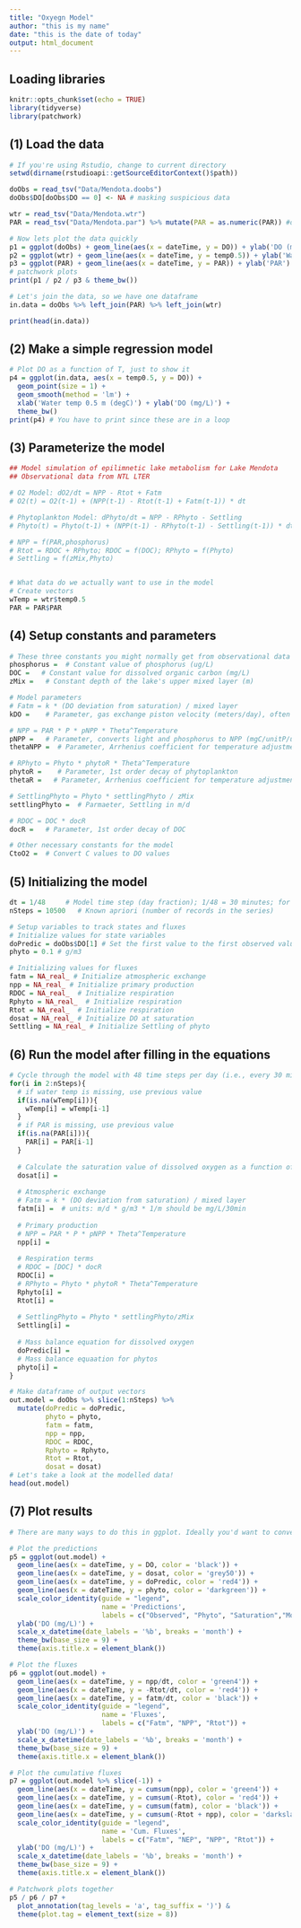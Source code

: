 ```yaml
---
title: "Oxyegn Model"
author: "this is my name"
date: "this is the date of today"
output: html_document
---
```




## Loading libraries
```r
knitr::opts_chunk$set(echo = TRUE)
library(tidyverse)
library(patchwork)
```



## (1) Load the data
```r

# If you're using Rstudio, change to current directory
setwd(dirname(rstudioapi::getSourceEditorContext()$path))

doObs = read_tsv("Data/Mendota.doobs")
doObs$DO[doObs$DO == 0] <- NA # masking suspicious data

wtr = read_tsv("Data/Mendota.wtr")
PAR = read_tsv("Data/Mendota.par") %>% mutate(PAR = as.numeric(PAR)) #dataset has non-numeric characters

# Now lets plot the data quickly
p1 = ggplot(doObs) + geom_line(aes(x = dateTime, y = DO)) + ylab('DO (mg/L)')
p2 = ggplot(wtr) + geom_line(aes(x = dateTime, y = temp0.5)) + ylab('Water temp 0.5 m (degC)')
p3 = ggplot(PAR) + geom_line(aes(x = dateTime, y = PAR)) + ylab('PAR')
# patchwork plots
print(p1 / p2 / p3 & theme_bw())

# Let's join the data, so we have one dataframe
in.data = doObs %>% left_join(PAR) %>% left_join(wtr)

print(head(in.data))
```

## (2) Make a simple regression model
```r
# Plot DO as a function of T, just to show it
p4 = ggplot(in.data, aes(x = temp0.5, y = DO)) + 
  geom_point(size = 1) +
  geom_smooth(method = 'lm') + 
  xlab('Water temp 0.5 m (degC)') + ylab('DO (mg/L)') +
  theme_bw()
print(p4) # You have to print since these are in a loop 

```



## (3) Parameterize the model
```r
## Model simulation of epilimnetic lake metabolism for Lake Mendota
## Observational data from NTL LTER

# O2 Model: dO2/dt = NPP - Rtot + Fatm
# O2(t) = O2(t-1) + (NPP(t-1) - Rtot(t-1) + Fatm(t-1)) * dt

# Phytoplankton Model: dPhyto/dt = NPP - RPhyto - Settling
# Phyto(t) = Phyto(t-1) + (NPP(t-1) - RPhyto(t-1) - Settling(t-1)) * dt

# NPP = f(PAR,phosphorus)
# Rtot = RDOC + RPhyto; RDOC = f(DOC); RPhyto = f(Phyto)
# Settling = f(zMix,Phyto)


# What data do we actually want to use in the model
# Create vectors
wTemp = wtr$temp0.5
PAR = PAR$PAR


```



## (4) Setup constants and parameters
```r
# These three constants you might normally get from observational data
phosphorus =  # Constant value of phosphorus (ug/L)
DOC =   # Constant value for dissolved organic carbon (mg/L)
zMix =   # Constant depth of the lake's upper mixed layer (m)

# Model parameters
# Fatm = k * (DO deviation from saturation) / mixed layer
kDO =    # Parameter, gas exchange piston velocity (meters/day), often calculated from, e.g., wind speed

# NPP = PAR * P * pNPP * Theta^Temperature
pNPP =   # Parameter, converts light and phosphorus to NPP (mgC/unitP/unitLight)
thetaNPP =  # Parameter, Arrhenius coefficient for temperature adjustment for NPP

# RPhyto = Phyto * phytoR * Theta^Temperature
phytoR =    # Parameter, 1st order decay of phytoplankton
thetaR =   # Parameter, Arrhenius coefficient for temperature adjustment for respiration

# SettlingPhyto = Phyto * settlingPhyto / zMix
settlingPhyto =  # Parmaeter, Settling in m/d

# RDOC = DOC * docR
docR =   # Parameter, 1st order decay of DOC

# Other necessary constants for the model
CtoO2 =  # Convert C values to DO values

```



## (5) Initializing the model
```r
dt = 1/48     # Model time step (day fraction); 1/48 = 30 minutes; for now, has to be synchronized with 30 min met data
nSteps = 10500   # Known apriori (number of records in the series)

# Setup variables to track states and fluxes
# Initialize values for state variables
doPredic = doObs$DO[1] # Set the first value to the first observed value
phyto = 0.1 # g/m3

# Initializing values for fluxes
fatm = NA_real_ # Initialize atmospheric exchange
npp = NA_real_ # Initialize primary production
RDOC = NA_real_  # Initialize respiration
Rphyto = NA_real_  # Initialize respiration
Rtot = NA_real_  # Initialize respiration
dosat = NA_real_ # Initialize DO at saturation
Settling = NA_real_ # Initialize Settling of phyto


```



## (6) Run the model after filling in the equations
```r
# Cycle through the model with 48 time steps per day (i.e., every 30 min)
for(i in 2:nSteps){
  # if water temp is missing, use previous value
  if(is.na(wTemp[i])){
    wTemp[i] = wTemp[i-1]
  }
  # if PAR is missing, use previous value
  if(is.na(PAR[i])){
    PAR[i] = PAR[i-1]
  }
  
  # Calculate the saturation value of dissolved oxygen as a function of temperature 
  dosat[i] = 
  
  # Atmospheric exchange
  # Fatm = k * (DO deviation from saturation) / mixed layer
  fatm[i] =  # units: m/d * g/m3 * 1/m should be mg/L/30min 
  
  # Primary production
  # NPP = PAR * P * pNPP * Theta^Temperature
  npp[i] = 
  
  # Respiration terms
  # RDOC = [DOC] * docR
  RDOC[i] = 
  # RPhyto = Phyto * phytoR * Theta^Temperature
  Rphyto[i] = 
  Rtot[i] = 
  
  # SettlingPhyto = Phyto * settlingPhyto/zMix
  Settling[i] = 
  
  # Mass balance equation for dissolved oxygen
  doPredic[i] = 
  # Mass balance equaation for phytos
  phyto[i] = 
}

# Make dataframe of output vectors 
out.model = doObs %>% slice(1:nSteps) %>% 
  mutate(doPredic = doPredic,
         phyto = phyto,
         fatm = fatm, 
         npp = npp, 
         RDOC = RDOC, 
         Rphyto = Rphyto, 
         Rtot = Rtot, 
         dosat = dosat)
# Let's take a look at the modelled data!
head(out.model)

```



## (7) Plot results
```r
# There are many ways to do this in ggplot. Ideally you'd want to convert the dataframes from wide to long, but the code below uses the wide format

# Plot the predictions
p5 = ggplot(out.model) +
  geom_line(aes(x = dateTime, y = DO, color = 'black')) +
  geom_line(aes(x = dateTime, y = dosat, color = 'grey50')) +
  geom_line(aes(x = dateTime, y = doPredic, color = 'red4')) +
  geom_line(aes(x = dateTime, y = phyto, color = 'darkgreen')) +
  scale_color_identity(guide = "legend",
                       name = 'Predictions',
                       labels = c("Observed", "Phyto", "Saturation","Modeled")) +
  ylab('DO (mg/L)') +
  scale_x_datetime(date_labels = '%b', breaks = 'month') +
  theme_bw(base_size = 9) +
  theme(axis.title.x = element_blank())

# Plot the fluxes
p6 = ggplot(out.model) +
  geom_line(aes(x = dateTime, y = npp/dt, color = 'green4')) +
  geom_line(aes(x = dateTime, y = -Rtot/dt, color = 'red4')) +
  geom_line(aes(x = dateTime, y = fatm/dt, color = 'black')) +
  scale_color_identity(guide = "legend",
                       name = 'Fluxes',
                       labels = c("Fatm", "NPP", "Rtot")) +
  ylab('DO (mg/L)') +
  scale_x_datetime(date_labels = '%b', breaks = 'month') +
  theme_bw(base_size = 9) +
  theme(axis.title.x = element_blank())

# Plot the cumulative fluxes
p7 = ggplot(out.model %>% slice(-1)) +
  geom_line(aes(x = dateTime, y = cumsum(npp), color = 'green4')) +
  geom_line(aes(x = dateTime, y = cumsum(-Rtot), color = 'red4')) +
  geom_line(aes(x = dateTime, y = cumsum(fatm), color = 'black')) +
  geom_line(aes(x = dateTime, y = cumsum(-Rtot + npp), color = 'darkslateblue')) +
  scale_color_identity(guide = "legend",
                       name = 'Cum. Fluxes',
                       labels = c("Fatm", "NEP", "NPP", "Rtot")) +
  ylab('DO (mg/L)') +
  scale_x_datetime(date_labels = '%b', breaks = 'month') +
  theme_bw(base_size = 9) +
  theme(axis.title.x = element_blank())

# Patchwork plots together
p5 / p6 / p7 + 
  plot_annotation(tag_levels = 'a', tag_suffix = ')') & 
  theme(plot.tag = element_text(size = 8))


```


